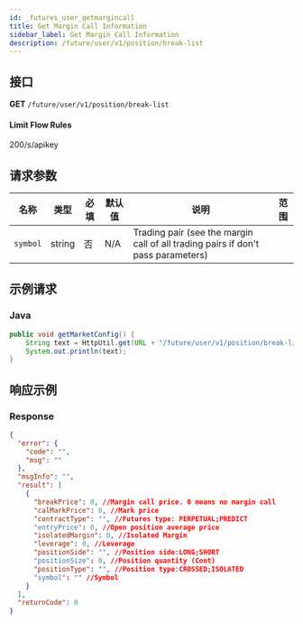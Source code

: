 ```yaml
---
id: _futures_user_getmargincall
title: Get Margin Call Information
sidebar_label: Get Margin Call Information
description: /future/user/v1/position/break-list
---
```


## 接口

**GET** `/future/user/v1/position/break-list`

#### **Limit Flow Rules**

200/s/apikey

## 请求参数

| 名称 | 类型 | 必填 | 默认值 | 说明 | 范围 |
| --- | --- | --- | --- | --- | --- |
| `symbol` | string | 否 | N/A | Trading pair (see the margin call of all trading pairs if don't pass parameters) |  |

## 示例请求

### Java

```java
public void getMarketConfig() {
	String text = HttpUtil.get(URL + "/future/user/v1/position/break-list");
	System.out.println(text);
}
```

## 响应示例

### Response

```json
{
  "error": {
    "code": "",
    "msg": ""
  },
  "msgInfo": "",
  "result": [
    {
      "breakPrice": 0, //Margin call price. 0 means no margin call
      "calMarkPrice": 0, //Mark price
      "contractType": "", //Futures type: PERPETUAL;PREDICT
      "entryPrice": 0, //Open position average price
      "isolatedMargin": 0, //Isolated Margin
      "leverage": 0, //Leverage
      "positionSide": "", //Position side:LONG;SHORT
      "positionSize": 0, //Position quantity (Cont)
      "positionType": "", //Position type:CROSSED;ISOLATED
      "symbol": "" //Symbol
    }
  ],
  "returnCode": 0
}
```
